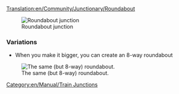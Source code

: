 [[Translation:en/Community/Junctionary/Roundabout]]
{{en/Community/Junctionary/Navigation}}

[[File:en/Community/Junctionary/Roundabout.png|none|frame|Roundabout junction]]

{{en/Community/Junctionary/Junction Criteria|Cheap|1|0|0|2|0|0|0|0|1|1|0||Broken down trains affect whole junction.|
*Can handle up to 2 trains at a time
*When you make it bigger, you can create a 8-way roundabout
*Will cause traffic jams. 
}}

[[Category:en/Manual/Train Junctions]]

===Variations===
*When you make it bigger, you can create an 8-way roundabout

[[File:en/Community/Junctionary/Basic Roundabout 8-way.png|none|frame|The same (but 8-way) roundabout.]]